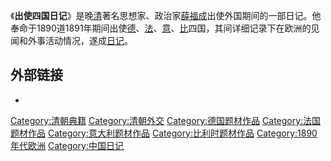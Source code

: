 {{Unreferenced |time=2010-12-15T11:16:13+00:00 }}
《'''出使四国日记'''》是晚[[清朝|清]]著名思想家、政治家[[薛福成|薛福成]]出使外国期间的一部日记。他奉命于1890道1891年期间出使[[德意志帝国|德]]、[[法兰西第三共和国|法]]、[[意大利王國_(1861年–1946年)|意]]、[[比利时|比]]四国，其间详细记录下在欧洲的见闻和外事活动情况，遂成[[日记|日记]]。{{fact|日记兼具思想性与艺术性，反映了作者以晚清士大夫的视角对欧洲政治社会和历史文化的观察和自我审视。}}

== 外部链接 ==
*{{douban|1968529|出使四国日记|book}}

[[Category:清朝典籍|Category:清朝典籍]]
[[Category:清朝外交|Category:清朝外交]]
[[Category:德国题材作品|Category:德国题材作品]]
[[Category:法国题材作品|Category:法国题材作品]]
[[Category:意大利题材作品|Category:意大利题材作品]]
[[Category:比利时题材作品|Category:比利时题材作品]]
[[Category:1890年代欧洲|Category:1890年代欧洲]]
[[Category:中国日记|Category:中国日记]]